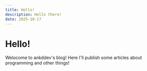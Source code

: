 ```yaml
---
title: Hello!
description: Hello there!
date: 2025-10-17
---
```


# Hello!

Welocome to ankddev's blog! Here I'll publish some articles about programming and other things!
